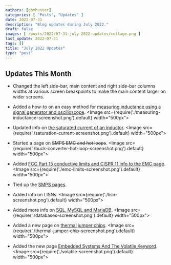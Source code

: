 ```yaml
---
authors: [gbmhunter]
categories: [ "Posts", "Updates" ]
date: 2022-07-31
description: "Blog updates during July 2022."
draft: false
images: [ /posts/2022/07-31-july-2022-updates/collage.png ]
last_update: 2022-07-31
tags: []
title: "July 2022 Updates"
type: "post"
---
```


## Updates This Month

* Changed the left side-bar, main content and right side-bar columns widths at various screen breakpoints to make the main content larger on wider screens.

* Added a how-to on an easy method for [measuring inductance using a signal generator and oscilloscope](/electronics/components/inductors/#how-to-measure-inductance-in-an-electronics-lab).
    <Image src={require('./measuring-inductance-screenshot.png').default} width="500px"></Image>

* Updated info on [the saturated current of an inductor](/electronics/components/inductors/#saturation-current-1).
    <Image src={require('./saturation-current-screenshot.png').default} width="500px"></Image>

* Started a page on ~~SMPS EMC and hot loops~~.
    <Image src={require('./buck-converter-hot-loop-screenshot.png').default} width="500px"></Image>

* Added [FCC Part 15 conductive limits and CISPR 11 info to the EMC page](/electronics/electromagnetic-compatibility-emc/).
    <Image src={require('./emc-limits-screenshot.png').default} width="500px"></Image>

* Tied up the [SMPS pages](/electronics/components/power-regulators/switch-mode-power-supplies-smps/).

* Added info on LISNs.
    <Image src={require('./lisn-screenshot.png').default} width="500px"></Image>

* Added more info on [SQL, MySQL and MariaDB](/programming/databases/).
    <Image src={require('./databases-screenshot.png').default} width="500px"></Image>

* Added a new page on [thermal jumper chips](/electronics/components/thermal-jumper-chips/).
    <Image src={require('./thermal-jumper-chip-screenshot.png').default} width="500px"></Image>

* Added the new page [Embedded Systems And The Volatile Keyword](/programming/languages/c/embedded-systems-and-the-volatile-keyword/).
    <Image src={require('./volatile-screenshot.png').default} width="500px"></Image>
